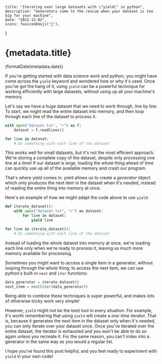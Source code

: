 
    title: "Iterating over large datasets with \"yield\" in python",
    description: "Generators come to the rescue when your dataset is too big for your machine",
    date: "2022-12-02",
    icons: faviconEmoji('🔁'),
}

# {metadata.title}

<time dateTime={metadata.date}>{formatDate(metadata.date)}</time>

If you're getting started with data science work and python, you might have come across the `yield` keyword and wondered how or why it's used. Once you've got the hang of it, using `yield` can be a powerful technique for working efficiently with large datasets, without using up all your machine's memory.

Let's say we have a huge dataset that we need to work through, line by line. To start, we might read the entire dataset into memory, and then loop through each line of the dataset to process it.

```python
with open("dataset.txt", "r") as f:
    dataset = f.readlines()

for line in dataset:
    # Do something with each line of the dataset
```


This works well for small datasets, but it's not the most efficient approach. We're storing a complete copy of the dataset, despite only processing one line at a time! If our dataset is large, loading the whole thing ahead of time can quickly use up all of the available memory and crash our program.

That's where yield comes in. yield allows us to create a _generator_ object which only produces the next item in the dataset when it's needed, instead of reading the entire thing into memory at once.

Here's an example of how we might adapt the code above to use `yield`:

```python
def iterate_dataset():
    with open("dataset.txt", "r") as dataset:
        for line in dataset:
            yield line

for line in iterate_dataset():
    # Do something with each line of the dataset
```


Instead of loading the whole dataset into memory at once, we're loading each line only when we're ready to process it, leaving us much more memory available for processing.

Sometimes you might want to access a single item in a generator, without looping through the whole thing; to access the next item, we can use python's built-in `next` and `iter` functions:

```python
data_generator = iterate_dataset()
next_item = next(iter(data_generator))
```


Being able to combine these techniques is super powerful, and makes lots of otherwise tricky work very simple!

However, `yield` might not be the best tool in every situation. For example, it's worth remembering that using `yield` will create a _one-time_ iterator. That is, because it generates the next item in the dataset only when it's needed, you can only iterate over your dataset once. Once you've iterated over the entire dataset, the iterator is exhausted and you won't be able to do so again unless you recreate it. For the same reason, you can't index into a generator in the same way as you would a regular list.

I hope you've found this post helpful, and you feel ready to experiment with `yield` in your own code!
